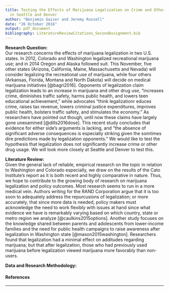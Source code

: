 ```yaml
---
title: Testing the Effects of Marijuana Legalization on Crime and Other Drug Usage
  in Seattle and Denver
author: "Benjamin Gaiser and Jeremy Russell"
date: "26 October 2016"
output: pdf_document
bibliography: LiteratureReviewCitations_SecondAssignment.bib
---
```

**Research Question:**  
Our research concerns the effects of marijuana legalization in two U.S. states. In 2012, Colorado and Washington legalized recreational marijuana use; and in 2014 Oregon and Alaska followed suit. This November, five other states (Arizona, California, Maine, Massachusetts and Nevada) will consider legalizing the recreational use of marijuana, while four others (Arkansas, Florida, Montana and North Dakota) will decide on medical marijuana initiatives [@bagri2016]. Opponents of legalization claim legalization leads to an increase in marijuana and other drug use, "increases crime, diminishes traffic safety, harms public health, and lowers teen educational achievement," while advocates "think legalizationr educes crime, raises tax revenue, lowers criminal justice expenditures, improves public health, bolsters traffic safety, and stimulates the economy." As researchers have pointed out though, until now these claims have largely gone unexamined [@dills2016dose]. This recent study concludes that evidence for either side's arguments is lacking, and "the absence of significant adverse consequences is especially striking given the somtimes dire predictions made by legalization opponents." We would like to test the hypothesis that legalization does not significantly increase crime or other drug usage. We will look more closely at Seattle and Denver to test this.

**Literature Review:**  
Given the general lack of reliable, empirical research on the topic in relation to Washington and Colorado especially, we draw on the results of the Cato Institute's report as it is both recent and highly comparative in nature. Thus, we hope to contribute to the growing body of research on marijuana legalization and policy outcomes. Most research seems to run in a more medical vein. Authors writing for the RAND Corporation argue that it is too soon to adequately address the repurcusions of legalization; or more accurately, that since more data is needed, policy makers must acknowledge the need to work flexibly with issues at hand since what evidence we have is remarkably varying based on which country, state or metro region we analyze [@caulkins2015options]. Another study focuses on the knowledge shared between parents and adolescents from lower-income families and the need for public health campaigns to raise awareness after legalization in Washington state [@mason2015washington]. Researchers found that legalization had a minimal effect on additudes regarding marijuana; but that after legalization, those who had previously used marijuana before legalization viewed marijuana more favorably than non-users.


**Data and Research Methodology:** 




#### References

---